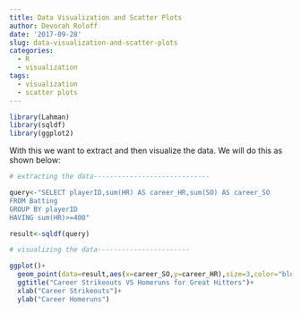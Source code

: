 ```yaml
---
title: Data Visualization and Scatter Plots
author: Devorah Roloff
date: '2017-09-28'
slug: data-visualization-and-scatter-plots
categories:
  - R
  - visualization
tags:
  - visualization
  - scatter plots
---
```


```r
library(Lahman)
library(sqldf)
library(ggplot2)
```


With this we want to extract and then visualize the data. We will do this as shown below:
```r
# extracting the data-----------------------------

query<-"SELECT playerID,sum(HR) AS career_HR,sum(SO) AS career_SO
FROM Batting
GROUP BY playerID
HAVING sum(HR)>=400"

result<-sqldf(query)

# visualizing the data-----------------------

ggplot()+
  geom_point(data=result,aes(x=career_SO,y=career_HR),size=3,color="blue")+
  ggtitle("Career Strikeouts VS Homeruns for Great Hitters")+
  xlab("Career Strikeouts")+
  ylab("Career Homeruns")
```

